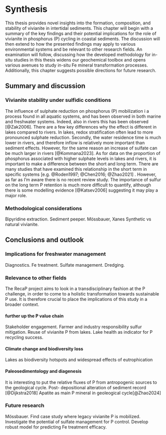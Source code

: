 
# Synthesis
This thesis provides novel insights into the formation, composition, and stability of vivianite in intertidal
sediments. This chapter will begin with a summary of the key findings and their potential implications for the
role of vivianite in phosphorus (P) cycling in coastal sediments. The discussion will then extend to how the
presented findings may apply to various environmental systems and be relevant to other research fields. An
examination will follow, discussing how the developed methodology for in-situ studies in this thesis widens
our geochemical toolbox and opens various avenues to study in-situ Fe mineral transformation processes.
Additionally, this chapter suggests possible directions for future research.

## Summary and discussion

### Vivianite stability under sulfidic conditions


The influence of sulphate reduction on phosphorus (P) mobilization i a process found in all aquatic systems, and has been observed in both marine and freshwater systems. Indeed, also in rivers this has been observed [@Zak2006]. There are a few key  differences why the effect is different in lakes compared to rivers. In lakes, redox stratification often lead to more pronounced sulphate reduction. Secondly, the water residence time is much lower in rivers, and therefore inflow is relatively more important than sediment effects. However, for the same reason an increase of sulfate can be much larger in rivers [@Kommana2023].
As for data on the proportion of phosphorus associated with higher sulphate levels in lakes and rivers, it is important to make a difference between the short and long term. There are many studies that have examined this relationship in the short term in specific systems [e.g. @Roden1997; @Chen2016; @Zhao2021] . However, as far as I’m aware there is no recent review study. The importance of sulfur on the long term P retention is much more difficult to quantify, although there is some modelling evidence [@Katsev2006] suggesting it may play a major role.



### Methodological considerations
Bipyridine extraction.
Sediment peeper.
Mössbauer, Xanes
Synthetic vs natural vivianite.

## Conclusions and outlook

### Implications for freshwater management

Diagnostics.
Fe treatment.
Sulfate management.
Dredging.

### Relevance to other fields
The RecaP project aims to look in a transdisciplinary fashion at the P challenge, in order to come to a holistic transformation towards sustainable P use. It is therefore crucial to place the implications of this study in a broader context.

#### further up the P value chain
Stakeholder engagement. Farmer and industry responsibility sulfur mitigation. Reuse of vivianite P from lakes. Lake health as indicator for P recycling success.

#### Climate change and biodiversity loss
Lakes as biodiversity hotspots and widespread effects of eutrophication

#### Paleosedimentology and diagenesis
It is interesting to put the relative fluxes of P from antropogenic sources to the geological cycle.
Post- depositional alteration of sediment record [@Dijkstra2018] Apatite as main P mineral in geoleogical cycle[@Zhao2024]

### Future research
Mössbauer.
Find case study where legacy vivianite P is mobilized.
Investigate the potential of sulfate management for P control.
Develop robust model for predicting Fe treatment efficacy.